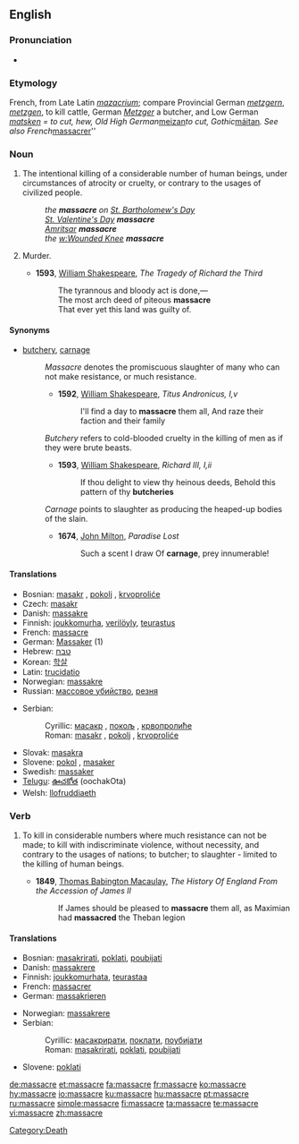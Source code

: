 ==English==

===Pronunciation===
* {{IPA|/ʼmæsɘkɘ*/}}

===Etymology===
French, from Late Latin ''[[mazacrium]]''; compare Provincial German ''[[metzgern]]'', ''[[metzgen]]'', to kill cattle, German ''[[Metzger]]'' a butcher, and Low German ''[[matsken]] = to cut, hew, Old High German ''[[meizan]]'' to cut, Gothic ''[[máitan]]''. See also French ''[[massacrer]]''

===Noun===
{{en-noun}}

# The intentional killing of a considerable number of human beings, under circumstances of atrocity or cruelty, or contrary to the usages of civilized people.
#: ''the '''massacre''' on [[w:St. Bartholomew's Day|St. Bartholomew's Day]]''
#: ''[[w:St. Valentine's Day|St. Valentine's Day]] '''massacre'''''
#: ''[[w:Amritsar|Amritsar]] '''massacre'''''
#: ''the [[w:Wounded Knee]] '''massacre'''''
# {{obsolete}} Murder.
#* '''1593''', [[w:William Shakespeare|William Shakespeare]], ''The Tragedy of Richard the Third''
#*: The tyrannous and bloody act is done,—
#*: The most arch deed of piteous '''massacre'''
#*: That ever yet this land was guilty of.

====Synonyms====
* [[butchery]], [[carnage]]
*: ''Massacre'' denotes the promiscuous slaughter of many who can not make resistance, or much resistance.
*:* '''1592''', [[w:William Shakespeare|William Shakespeare]], ''Titus Andronicus, I,v''
*:*: I'll find a day to '''massacre''' them all, And raze their faction and their family
*: ''Butchery'' refers to cold-blooded cruelty in the killing of men as if they were brute beasts.
*:* '''1593''', [[w:William Shakespeare|William Shakespeare]], ''Richard III, I,ii''
*:*: If thou delight to view thy heinous deeds, Behold this pattern of thy '''butcheries'''
*: ''Carnage'' points to slaughter as producing the heaped-up bodies of the slain.
*:* '''1674''', [[w:John Milton|John Milton]], ''Paradise Lost''
*:*: Such a scent I draw Of '''carnage''', prey innumerable!

====Translations====
{{trans-top|intentional mass killing}}
* Bosnian: [[masakr#Bosnian|masakr]] {{m}}, [[pokolj#Bosnian|pokolj]] {{m}}, [[krvoproliće#Bosnian|krvoproliće]] {{n}}
* Czech: [[masakr]] {{m}}
* Danish: [[massakre]]
* Finnish: [[joukkomurha]], [[verilöyly]], [[teurastus]]
* French: [[#French|massacre]] {{m}}
* German: [[Massaker]] {{n}} (1)
* Hebrew: [[טבח]]
* Korean: [[학살#Korean|학살]]
* Latin: [[trucidatio]]
* Norwegian: [[massakre]]
* Russian: [[массовое убийство]], [[резня]]
{{trans-mid}}
* Serbian:
*: Cyrillic: [[масакр#Serbian|масакр]] {{m}}, [[покољ#Serbian|покољ]] {{m}}, [[крвопролиће#Serbian|крвопролиће]] {{m}}
*: Roman: [[masakr#Serbian|masakr]] {{m}}, [[pokolj#Serbian|pokolj]] {{m}}, [[krvoproliće#Serbian|krvoproliće]] {{m}}
* Slovak: [[masakra]] {{f}}
* Slovene: [[pokol]] {{m}}, [[masaker]] {{m}}
* Swedish: [[massaker]] {{c}}
* [[Telugu]]: [[ఊచకోత]] (oochakOta)
* Welsh: [[llofruddiaeth]]
{{trans-bottom}}

===Verb===
{{en-verb|massacres|massacring|massacred}}

# {{transitive}} To kill in considerable numbers where much resistance can not be made; to kill with indiscriminate violence, without necessity, and contrary to the usages of nations; to butcher; to slaughter - limited to the killing of human beings.
#* '''1849''', [[w:Thomas Babington Macaulay|Thomas Babington Macaulay]], ''The History Of England From the Accession of James II''
#*: If James should be pleased to '''massacre''' them all, as Maximian had '''massacred''' the Theban legion

====Translations====
{{top}}
* Bosnian: [[masakrirati#Bosnian|masakrirati]], [[poklati#Bosnian|poklati]], [[poubijati#Bosnian|poubijati]]
* Danish: [[massakrere]]
* Finnish: [[joukkomurhata]], [[teurastaa]]
* French: [[massacrer]]
* German: [[massakrieren]]
{{mid}}
* Norwegian: [[massakrere]]
* Serbian:
*: Cyrillic: [[масакрирати#Serbian|масакрирати]], [[поклати#Serbian|поклати]], [[поубијати#Serbian|поубијати]]
*: Roman: [[masakrirati#Serbian|masakrirati]], [[poklati#Serbian|poklati]], [[poubijati#Serbian|poubijati]]
* Slovene: [[poklati]]
{{bottom}}

[[Category:Death]]

[[de:massacre]]
[[et:massacre]]
[[fa:massacre]]
[[fr:massacre]]
[[ko:massacre]]
[[hy:massacre]]
[[io:massacre]]
[[ku:massacre]]
[[hu:massacre]]
[[pt:massacre]]
[[ru:massacre]]
[[simple:massacre]]
[[fi:massacre]]
[[ta:massacre]]
[[te:massacre]]
[[vi:massacre]]
[[zh:massacre]]